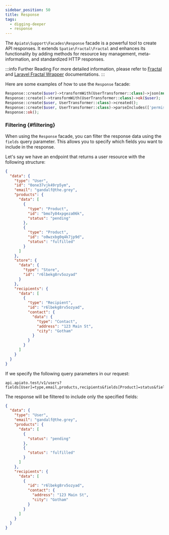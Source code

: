 ```yaml
---
sidebar_position: 50
title: Response
tags:
  - digging-deeper
  - response
---
```


The `Apiato\Support\Facades\Response` facade is a powerful tool to create API responses.
It extends `Spatie\Fractal\Fractal` and enhances its functionality by
adding methods for resource key management, meta-information, and standardized HTTP responses.

:::info Further Reading
For more detailed information,
please refer to [Fractal](https://fractal.thephpleague.com/transformers/) and [Laravel Fractal Wrapper](https://github.com/spatie/laravel-fractal) documentations.
:::

Here are some examples of how to use the `Response` facade:

```php
Response::create($user)->transformWith(UserTransformer::class)->json(null, 200);
Response::create()->transformWith(UserTransformer::class)->ok($user);
Response::create($user, UserTransformer::class)->created();
Response::create($user, UserTransformer::class)->parseIncludes(['permissions'])->toArray();
Response::ok();
```

### Filtering {#filtering}
When using the `Response` facade, you can filter the response data using the `fields` query parameter.
This allows you to specify which fields you want to include in the response.

Let's say we have an endpoint that returns a user resource with the following structure:
```json
{
  "data": {
    "type": "User",
    "id": "0one37vjk49rp5ym",
    "email": "gandalf@the.grey",
    "products": {
      "data": [
        {
          "type": "Product",
          "id": "bmo7y84xpgeza06k",
          "status": "pending"
        },
        {
          "type": "Product",
          "id": "o0wzxbg0q4k7jp9d",
          "status": "fulfilled"
        }
      ]
    },
    "store": {
      "data": {
        "type": "Store",
        "id": "r6lbekg8rv5ozyad"
      }
    },
    "recipients": {
      "data": [
        {
          "type": "Recipient",
          "id": "r6lbekg8rv5ozyad",
          "contact": {
            "data": {
              "type": "Contact",
              "address": "123 Main St",
              "city": "Gotham"
            }
          }
        }
      ]
    }
  }
}
```

If we specify the following query parameters in our request:
```
api.apiato.test/v1/users?fields[User]=type,email,products,recipients&fields[Product]=status&fields[Recipient]=id,contact&fields[Contact]=address,city
```

The response will be filtered to include only the specified fields:
```json
{
  "data": {
    "type": "User",
    "email": "gandalf@the.grey",
    "products": {
      "data": [
        {
          "status": "pending"
        },
        {
          "status": "fulfilled"
        }
      ]
    },
    "recipients": {
      "data": [
        {
          "id": "r6lbekg8rv5ozyad",
          "contact": {
            "address": "123 Main St",
            "city": "Gotham"
          }
        }
      ]
    }
  }
}
```
